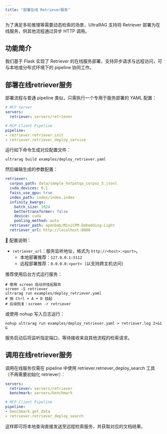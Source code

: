 ```yaml
---
title: "部署在线 Retriever服务"
---
```


为了满足多轮推理等需要动态检索的场景，UltraRAG 支持将 Retriever 部署为在线服务，供其他流程通过异步 HTTP 调用。

## 功能简介

我们基于 Flask 实现了 Retriever 的在线服务部署，支持异步请求与远程访问，可与本地或分布式环境下的 pipeline 协同工作。

## 部署在线retriever服务

部署流程与普通 pipeline 类似，只需执行一个专用于服务部署的 YAML 配置：

```yaml
# MCP Server
servers:
  retriever: servers/retriever

# MCP Client Pipeline
pipeline:
- retriever.retriever_init
- retriever.retriever_deploy_service
```

运行如下命令生成对应配置文件：

```shell
ultrarag build examples/deploy_retriever.yaml
```

然后编辑生成的参数配置：

```yaml
retriever:
  corpus_path: data/sample_hotpotqa_corpus_5.jsonl
  cuda_devices: 0,1
  faiss_use_gpu: true
  index_path: index/index.index
  infinity_kwargs:
    batch_size: 1024
    bettertransformer: false
    device: cuda
    pooling_method: auto
  retriever_path: openbmb/MiniCPM-Embedding-Light
  retriever_url: http://localhost:8080
```

📌 配置说明：
- `retriever_url`：服务监听地址，格式为 `http://<host>:<port>`。
  - 本地部署推荐：`127.0.0.1:5112`
  - 远程部署推荐：`0.0.0.0:<port>`（以支持跨主机访问）

推荐使用后台方式运行服务：

```shell
# 使用 screen 启动并挂起服务
screen -S retriever
ultrarag run examples/deploy_retriever.yaml
# 按 Ctrl + A + D 挂起
# 后续恢复：screen -r retriever
```

或使用 nohup 写入日志运行：

```shell
nohup ultrarag run examples/deploy_retriever.yaml > retriever.log 2>&1 &
```

服务启动后将监听指定端口，等待接收来自其他流程的检索请求。

## 调用在线retriever服务

调用在线服务仅需在 pipeline 中使用 retriever.retriever_deploy_search 工具（不再需要初始化 retriever）：

```yaml
servers:
  retriever: servers/retriever
  benchmark: servers/benchmark

# MCP Client Pipeline
pipeline:
- benchmark.get_data
- retriever.retriever_deploy_search
```

这样即可将本地查询直接发送至远程检索服务，并获取对应的文档结果。